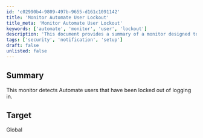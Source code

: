 ```yaml
---
id: 'c02990b4-9809-497b-9655-d161c1091142'
title: 'Monitor Automate User Lockout'
title_meta: 'Monitor Automate User Lockout'
keywords: ['automate', 'monitor', 'user', 'lockout']
description: 'This document provides a summary of a monitor designed to detect Automate users who have been locked out from logging in, ensuring better management and security of user access.'
tags: ['security', 'notification', 'setup']
draft: false
unlisted: false
---
```

## Summary

This monitor detects Automate users that have been locked out of logging in.

## Target

Global











